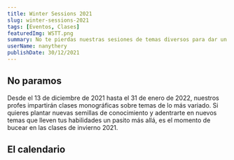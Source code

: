 ```yaml
---
title: Winter Sessions 2021
slug: winter-sessions-2021
tags: [Eventos, Clases]
featuredImg: WSTT.png
summary: No te pierdas nuestras sesiones de temas diversos para dar un pasito más allá y aprender cosas nuevas. Desde bases de datos hasta experiencia de usuario.
userName: nanythery
publishDate: 30/12/2021
---
```


## No paramos

Desde el 13 de diciembre de 2021 hasta el 31 de enero de 2022, nuestros profes impartirán clases monográficas sobre temas de lo más variado.
Si quieres plantar nuevas semillas de conocimiento y adentrarte en nuevos temas que lleven tus habilidades un pasito más allá, es el momento de bucear en las clases de invierno 2021.

## El calendario
